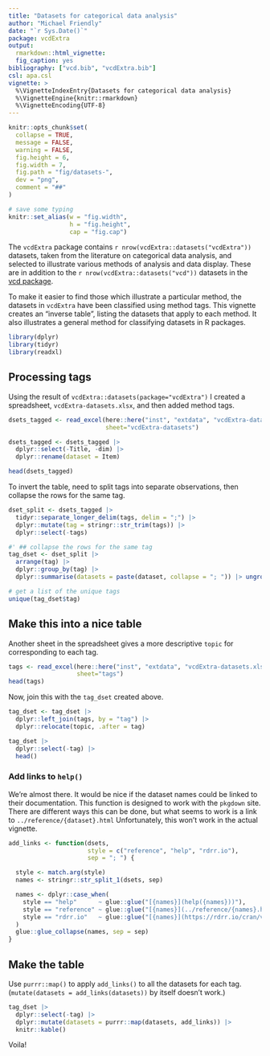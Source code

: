 ```yaml
---
title: "Datasets for categorical data analysis"
author: "Michael Friendly"
date: "`r Sys.Date()`"
package: vcdExtra
output: 
  rmarkdown::html_vignette:
  fig_caption: yes
bibliography: ["vcd.bib", "vcdExtra.bib"]
csl: apa.csl
vignette: >
  %\VignetteIndexEntry{Datasets for categorical data analysis}
  %\VignetteEngine{knitr::rmarkdown}
  %\VignetteEncoding{UTF-8}
---
```


```r
knitr::opts_chunk$set(
  collapse = TRUE,
  message = FALSE,
  warning = FALSE,
  fig.height = 6,
  fig.width = 7,
  fig.path = "fig/datasets-",
  dev = "png",
  comment = "##"
)

# save some typing
knitr::set_alias(w = "fig.width",
                 h = "fig.height",
                 cap = "fig.cap")
```

The `vcdExtra` package contains `r nrow(vcdExtra::datasets("vcdExtra"))` datasets, taken
from the literature on categorical data analysis, and selected to illustrate various
methods of analysis and data display. These are in addition to the 
`r nrow(vcdExtra::datasets("vcd"))` datasets in the [vcd package](https://cran.r-project.org/package=vcd).

To make it easier to find those which illustrate a particular method, the datasets in `vcdExtra` have been classified
using method tags. This vignette creates an "inverse table", listing the datasets that apply to each method.
It also illustrates a general method for classifying datasets in R packages.

```r
library(dplyr)
library(tidyr)
library(readxl)
```

## Processing tags

Using the result of `vcdExtra::datasets(package="vcdExtra")` I created a spreadsheet, `vcdExtra-datasets.xlsx`,
and then added method tags.
```r
dsets_tagged <- read_excel(here::here("inst", "extdata", "vcdExtra-datasets.xlsx"), 
                           sheet="vcdExtra-datasets")

dsets_tagged <- dsets_tagged |>
  dplyr::select(-Title, -dim) |>
  dplyr::rename(dataset = Item)

head(dsets_tagged)
```


To invert the table, need to split tags into separate observations, then collapse the rows for the same tag.

```r
dset_split <- dsets_tagged |>
  tidyr::separate_longer_delim(tags, delim = ";") |>
  dplyr::mutate(tag = stringr::str_trim(tags)) |>
  dplyr::select(-tags)

#' ## collapse the rows for the same tag
tag_dset <- dset_split |>
  arrange(tag) |>
  dplyr::group_by(tag) |>
  dplyr::summarise(datasets = paste(dataset, collapse = "; ")) |> ungroup()

# get a list of the unique tags
unique(tag_dset$tag)
```

## Make this into a nice table

Another sheet in the spreadsheet gives a more descriptive `topic` for corresponding to each tag.

```r
tags <- read_excel(here::here("inst", "extdata", "vcdExtra-datasets.xlsx"), 
                   sheet="tags")
head(tags)
```

Now, join this with the `tag_dset` created above.

```r
tag_dset <- tag_dset |>
  dplyr::left_join(tags, by = "tag") |>
  dplyr::relocate(topic, .after = tag)

tag_dset |>
  dplyr::select(-tag) |>
  head()
```

### Add links to `help()`

We're almost there. It would be nice if the dataset names could be linked to their documentation.
This function is designed to work with the `pkgdown` site. There are different ways this can be
done, but what seems to work is a link to `../reference/{dataset}.html`
Unfortunately, this won't work in the actual vignette.

```r
add_links <- function(dsets, 
                      style = c("reference", "help", "rdrr.io"),
                      sep = "; ") {

  style <- match.arg(style)
  names <- stringr::str_split_1(dsets, sep)

  names <- dplyr::case_when(
    style == "help"      ~ glue::glue("[{names}](help({names}))"),
    style == "reference" ~ glue::glue("[{names}](../reference/{names}.html)"),
    style == "rdrr.io"   ~ glue::glue("[{names}](https://rdrr.io/cran/vcdExtra/man/{names}.html)")
  )  
  glue::glue_collapse(names, sep = sep)
}

```

## Make the table {#table}

Use `purrr::map()` to apply `add_links()` to all the datasets for each tag.
(`mutate(datasets = add_links(datasets))` by itself doesn't work.)

```r
tag_dset |>
  dplyr::select(-tag) |>
  dplyr::mutate(datasets = purrr::map(datasets, add_links)) |>
  knitr::kable()
```

Voila!

